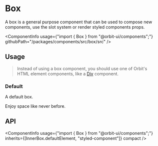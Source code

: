 
<Meta
    title="Components/Box"
    id="box"
/>

# Box

<Tagline>A box is a general purpose component that can be used to compose new components, use the slot system or render styled components props.</Tagline>

<ComponentInfo
    usage={"import { Box } from \"@orbit-ui/components\";"}
    githubPath="/packages/components/src/box/src"
/>

## Usage

> Instead of using a box component, you should use one of Orbit's HTML element components, like a [Div](?path=/docs/html-div--example) component.

### Default

A default box.

<Preview>
    <Story name="default">
        <Box>Enjoy space like never before.</Box>
    </Story>
</Preview>

## API

<ComponentInfo
    usage={"import { Box } from \"@orbit-ui/components\";"}
    inherits={[InnerBox.defaultElement, "styled-component"]}
    compact
/>

<ArgsTable of={InnerBox} sort="alpha" />
